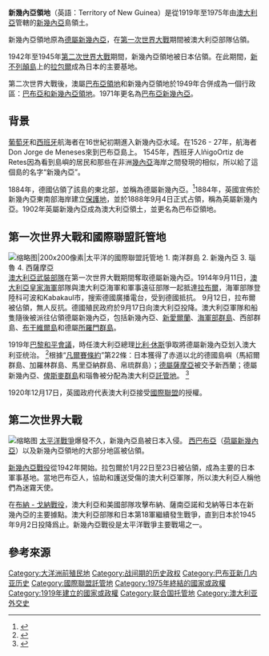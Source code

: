 {{noteTA
|G1 = TO
}}

{{Infobox former country
|conventional_long_name=新幾内亞領地
|status=<div>[[澳大利亞|澳大利亞]]屬[[國際聯盟託管地|國際聯盟託管地]]</div><div>(1920–1946)</div><div>[[澳大利亞|澳大利亞]]屬[[聯合國託管領土|聯合國託管地]]</div><div>(1946–1975)</div>
|empire=[[澳大利亞|澳大利亞]]
|year_end=1975年
|common_name=新幾內亞
|year_start=1919年
|p1=德屬新幾內亞
|flag_p1=Flag of Deutsch-Neuguinea.svg
|s1=巴布亞新幾内亞
|flag_s1=Flag of Papua New Guinea.svg
|image_flag= Flag of the Territory of New Guinea.svg
|image_coat= Badge of the Territory of New Guinea (1921-1942-1945-1949).svg
|flag=巴布亞新幾內亞國旗
|symbol=巴布亞新幾內亞國徽
|image_map= LocationTerritoryNewGuinea.png
|image_map_caption=新幾内亞領地在西太平洋的位置
|capital=[[拉包爾|拉包爾]]
|common_languages={{nowrap
|[[英語|英語]]<small>(官方)</small><br/>[[南島語系|南島語系]]<br/>[[巴布亞諸語言|巴布亞諸語言]]<br/>[[巴布亞皮欽語|巴布亞皮欽語]]}}<br> [[拉包爾克里奧德語|拉包爾克里奧德語]]
|title_leader=君主
|title_deputy=總理
|government_type=國際聯盟託管地
|continent=Oceania
|deputy1={{nowrap
|[[澳大利亞總理|澳大利亞總理]]}}
|leader=[[澳大利亚君主|澳大利亚君主]]
|currency=[[澳大利亞元|澳大利亞鎊]]
|region=New Guinea}}

'''新幾內亞領地'''（英語：Territory of New Guinea）是從1919年至1975年由[[澳大利亞|澳大利亞]]管轄的[[新幾內亞|新幾內亞]]島領土。

新幾內亞領地原為[[德屬新幾內亞|德屬新幾內亞]]，在[[第一次世界大戰|第一次世界大戰]]期間被澳大利亞部隊佔領。

1942年至1945年[[第二次世界大戰|第二次世界大戰]]期間，新幾內亞領地被日本佔領。在此期間，[[新不列顛島|新不列顛島]]上的[[拉包爾|拉包爾]]成為日本的主要基地。

第二次世界大戰後，澳屬[[巴布亞領地|巴布亞領地]]和新幾內亞領地於1949年合併成為一個行政區：[[巴布亞和新幾內亞領地|巴布亞和新幾內亞領地]]。1971年更名為[[巴布亞新幾內亞|巴布亞新幾內亞]]。

== 背景 ==
[[葡萄牙|葡萄牙]]和[[西班牙|西班牙]]航海者在16世紀初期進入新幾內亞水域。在1526 - 27年，航海者Don Jorge de Meneses來到巴布亞島上。 1545年，西班牙人IñigoOrtiz de Retes因為看到島嶼的居民和那些在非洲[[幾內亞|幾內亞]]海岸之間發現的相似，所以給了這個島的名字“新幾內亞”。

1884年，德國佔領了該島的東北部，並稱為德屬新幾內亞。<ref name="state1">{{cite web|url=http://www.state.gov/r/pa/ei/bgn/2797.htm|title=Papua New Guinea|accessdate=2013-06-24|date=2012-12-12|publisher=State.gov|archive-date=2007-08-14|archive-url=https://web.archive.org/web/20070814210929/http://www.state.gov/r/pa/ei/bgn/2797.htm|dead-url=no}}</ref>1884年，英國宣佈於新幾內亞東南部海岸建立[[保護地|保護地]]，並於1888年9月4日正式占領，稱為英屬新幾內亞。1902年英屬新幾內亞成為澳大利亞領土，並更名為巴布亞領地。

== 第一次世界大戰和國際聯盟託管地 ==
[[File:League_of_Nations_mandate_Pacific.png|缩略图|200x200像素|太平洋的國際聯盟託管地<br>
1. 南洋群島<br>
2. ''' 新幾內亞'''<br>
3. 瑙魯<br>
4. 西薩摩亞]]
[[澳大利亞國防軍|澳大利亞武裝部隊]]在第一次世界大戰期間奪取德屬新幾內亞。1914年9月11日，[[澳大利亞皇家海軍|澳大利亞皇家海軍]]部隊與澳大利亞海軍和軍事遠征部隊一起抵達[[拉布爾|拉布爾]]，海軍部隊登陸科可波和Kabakaul市，搜索德國廣播電台，受到德國抵抗。 9月12日，拉布爾被佔領，無人反抗。德國殖民政府於9月17日向澳大利亞投降。澳大利亞軍隊和船隻隨後被派往佔領德屬新幾內亞，包括新幾內亞、[[新愛爾蘭|新愛爾蘭]]、[[海軍部群島|海軍部群島]]、西部群島、[[布干維爾島|布干維爾島]]和德屬[[索羅門群島_(群島)|所羅門群島]]。

1919年[[巴黎和會_(1919年)|巴黎和平會議]]，時任澳大利亞總理[[比利·休斯_(澳大利亚)|比利·休斯]]爭取將德屬新幾內亞划入澳大利亚统治。
<ref>{{cite web|url=http://ajrp.awm.gov.au/AJRP/remember.nsf/Web-Printer/D879E4837E327092CA256A99001B7456?OpenDocument|title=Remembering the war in New Guinea - Why were the Japanese were in New Guinea|accessdate=2013-06-24|date=|publisher=Ajrp.awm.gov.au|archive-date=2013-11-10|archive-url=https://web.archive.org/web/20131110050620/http://ajrp.awm.gov.au/AJRP/remember.nsf/Web-Printer/D879E4837E327092CA256A99001B7456?OpenDocument|dead-url=no}}</ref>根據“[[凡爾賽條約|凡爾賽條約]]”第22條：日本獲得了赤道以北的德國島嶼（馬紹爾群島、加羅林群島、馬里亞納群島、帛琉群島）；[[德屬薩摩亞|德屬薩摩亞]]被交予新西蘭；德屬新幾內亞、[[俾斯麥群島|俾斯麥群島]]和瑙魯被分配為澳大利亞[[國際聯盟託管地|託管地]]。
<ref>{{cite web|url=http://www.firstworldwar.com/source/versailles1-30.htm|title=Primary Documents - Treaty of Versailles: Articles 1-30 and Annex|accessdate=2013-06-24|author=Saturday, 22 August 2009 Michael Duffy|date=2009-08-22|publisher=First World War.com|archive-date=2019-05-23|archive-url=https://web.archive.org/web/20190523164543/https://www.firstworldwar.com/source/versailles1-30.htm|dead-url=no}}</ref>

1920年12月17日，英國政府代表澳大利亞接受[[國際聯盟|國際聯盟]]的授權。

== 第二次世界大戰 ==
[[File:Wounded_Australian_soldier_led_by_a_Papuan_orderly_at_Buna.jpg|缩略图]]
[[太平洋戰爭|太平洋戰爭]]爆發不久，新幾內亞島被日本入侵。 [[西巴布亞|西巴布亞]]（[[荷屬新幾內亞|荷屬新幾內亞]]）以及新幾內亞領地的大部分地區被佔領。

[[新幾內亞戰役|新幾內亞戰役]]從1942年開始。拉包爾於1月22日至23日被佔領，成為主要的日本軍事基地。當地巴布亞人，協助和護送受傷的澳大利亞軍隊，所以澳大利亞人稱他們為迷霧天使。

在[[布納_-_戈納戰役|布納 - 戈納戰役]]，澳大利亞和美國部隊攻擊布納、薩南亞諾和戈納等日本在新幾內亞的主要據點。澳大利亞部隊和日本第18軍繼續發生戰爭，直到日本於1945年9月2日投降爲止。新幾內亞戰役是太平洋戰爭主要戰場之一。

== 參考來源 ==
{{Reflist}}
{{Authority control}}{{League of Nations mandates}}
[[Category:大洋洲前殖民地|Category:大洋洲前殖民地]]
[[Category:战间期的历史政权|Category:战间期的历史政权]]
[[Category:巴布亚新几内亚历史|Category:巴布亚新几内亚历史]]
[[Category:國際聯盟託管地|Category:國際聯盟託管地]]
[[Category:1975年終結的國家或政權|Category:1975年終結的國家或政權]]
[[Category:1919年建立的國家或政權|Category:1919年建立的國家或政權]]
[[Category:联合国托管地|Category:联合国托管地]]
[[Category:澳大利亚外交史|Category:澳大利亚外交史]]